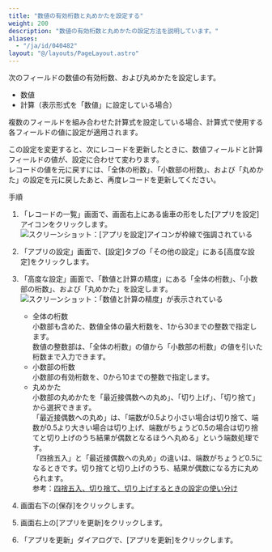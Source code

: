```yaml
---
title: "数値の有効桁数と丸めかたを設定する"
weight: 200
description: "数値の有効桁数と丸めかたの設定方法を説明しています。"
aliases:
  - "/ja/id/040482"
layout: "@/layouts/PageLayout.astro"
---
```




次のフィールドの数値の有効桁数、および丸めかたを設定します。

* 数値
* 計算（表示形式を「数値」に設定している場合）

複数のフィールドを組み合わせた計算式を設定している場合、計算式で使用する各フィールドの値に設定が適用されます。

<Warning>

この設定を変更すると、次にレコードを更新したときに、数値フィールドと計算フィールドの値が、設定に合わせて変わります。  
レコードの値を元に戻すには、「全体の桁数」、「小数部の桁数」、および「丸めかた」の設定を元に戻したあと、再度レコードを更新してください。


</Warning>

<Heading id="app_othersettings_significant_figures_10">手順</Heading>
1. 「レコードの一覧」画面で、画面右上にある歯車の形をした[アプリを設定]アイコンをクリックします。  
   <Img src="/k/kintone/img/settings_new_icon.png" alt="スクリーンショット：[アプリを設定]アイコンが枠線で強調されている" />

1. 「アプリの設定」画面で、[設定]タブの「その他の設定」にある[高度な設定]をクリックします。

1. 「高度な設定」画面で、「数値と計算の精度」にある「全体の桁数」、「小数部の桁数」、および「丸めかた」を設定します。  
   <Img src="/k/kintone/img-ja/significant_figures_02.png" alt="スクリーンショット：「数値と計算の精度」が表示されている" />

    * 全体の桁数  
      小数部も含めた、数値全体の最大桁数を、1から30までの整数で指定します。  
      数値の整数部は、「全体の桁数」の値から「小数部の桁数」の値を引いた桁数まで入力できます。
    * 小数部の桁数  
      小数部の有効桁数を、0から10までの整数で指定します。
    * 丸めかた  
      小数部の丸めかたを「最近接偶数への丸め」、「切り上げ」、「切り捨て」から選択できます。  
     「最近接偶数への丸め」は、「端数が0.5より小さい場合は切り捨て、端数が0.5より大きい場合は切り上げ、端数がちょうど0.5の場合は切り捨てと切り上げのうち結果が偶数となるほうへ丸める」という端数処理です。  
     「四捨五入」と「最近接偶数への丸め」の違いは、端数がちょうど0.5になるときです。切り捨てと切り上げのうち、結果が偶数になる方に丸められます。  
      参考：[四捨五入、切り捨て、切り上げするときの設定の使い分け](/k/ja/id/040508.html)

1. 画面右下の[保存]をクリックします。

1. 画面右上の[アプリを更新]をクリックします。

1. 「アプリを更新」ダイアログで、[アプリを更新]をクリックします。
